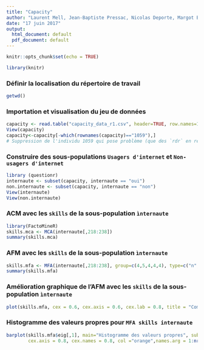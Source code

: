 ```yaml
---
title: "Capacity"
author: "Laurent Mell, Jean-Baptiste Pressac, Nicolas Deporte, Margot Beauchamps"
date: "17 juin 2017"
output:
  html_document: default
  pdf_document: default
---
```


```r
knitr::opts_chunk$set(echo = TRUE)
```

```r
library(knitr)
```

### Définir la localisation du répertoire de travail 

```r
getwd()
```

### Importation et visualisation du jeu de données

```r
capacity <- read.table("capacity_data_r1.csv", header=TRUE, row.names=1, sep=",", check.names=FALSE, fileEncoding="latin1")
View(capacity)
capacity<-capacity[-which(rownames(capacity)=="1059"),]
# Suppression de l'individu 1059 qui pose problème (que des `rdr` en réponse aux questions concernant les `skills`)
```

### Construire des sous-populations `Usagers d'internet` et `Non-usagers d'internet`

```r
library (questionr)
internaute <- subset(capacity, internaute == "oui")
non.internaute <- subset(capacity, internaute == "non")
View(internaute)
View(non.internaute)
```

### ACM avec les `skills` de la sous-population `ìnternaute`

```r
library(FactoMineR)
skills.mca <- MCA(internaute[,218:238])
summary(skills.mca)
```

### AFM avec les `skills` de la sous-population `ìnternaute`

```r
skills.mfa <- MFA(internaute[,218:238], group=c(4,5,4,4,4), type=c("n","n","n","n","n"), ncp=5, name.group=c("Compétences opérationnelles","Compétences informationnelles","Compétences sociales","Compétences créatives","Compétences mobiles"))
summary(skills.mfa)
```

### Amélioration graphique de l'AFM avec les `skills` de la sous-population `ìnternaute`

```r
plot(skills.mfa, cex = 0.6, cex.axis = 0.6, cex.lab = 0.8, title = "Compétences numériques")
```  

### Histogramme des valeurs propres pour `MFA skills internaute`

```r
barplot(skills.mfa$eig[,1], main="Histogramme des valeurs propres", sub = "Représentations des compétences numériques", xlab = "Axes", ylab = "Pourcentage d'inertie",
        cex.axis = 0.8, cex.names = 0.8, col ="orange",names.arg = 1:nrow(skills.mfa$eig))
```












